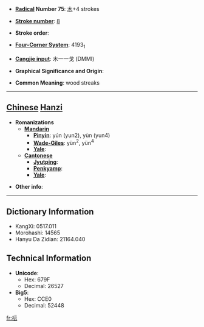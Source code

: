 * '''[[Wiktionary:Chinese radical index| Radical]] Number 75''': [[Wiktionary:Chinese radical index 木|木]]+4 strokes

* '''[[Wiktionary:Chinese total strokes index|Stroke number]]''': [[Wiktionary:Chinese total strokes index 8|8]]

* '''Stroke order''': 

* '''[[Wiktionary:Chinese four corner index|Four-Corner System]]''': 4193<sub>1</sub>

* '''[[Wiktionary:Chinese Cangjie index|Cangjie input]]''': 木一一戈 (DMMI)

* '''Graphical Significance and Origin''': 

* '''Common Meaning''': wood streaks

----

== [[Chinese]] [[Hanzi]] ==

* '''Romanizations'''
** '''[[Mandarin]]'''
*** '''[[Pinyin]]''': yún (yun2), yùn (yun4)
*** '''[[Wade-Giles]]''': yün<sup>2</sup>, yün<sup>4</sup>
*** '''[[Yale]]''': 
** '''[[Cantonese]]'''
*** '''[[Jyutping]]''':
*** '''[[Penkyamp]]''': 
*** '''[[Yale]]''': 

* '''Other info''': 

----

== Dictionary Information ==

* KangXi: 0517.011
* Morohashi: 14565
* Hanyu Da Zidian: 21164.040

== Technical Information ==

* '''Unicode''':
** Hex: 679F
** Decimal: 26527
* '''Big5''':
** Hex: CCE0
** Decimal: 52448

[[fr:枟]]
